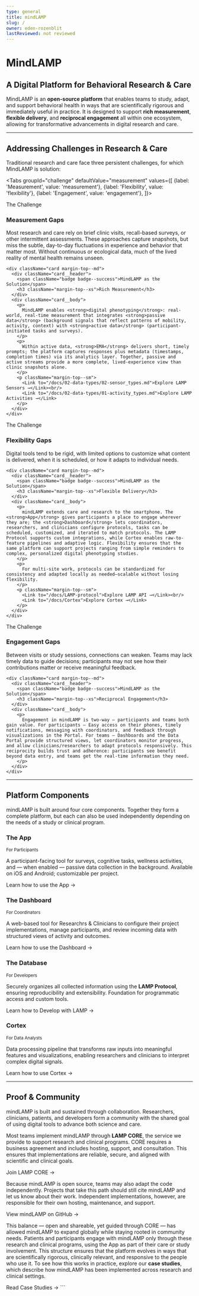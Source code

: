 ```yaml
---
type: general
title: mindLAMP
slug: /
owner: eden-rozenblit
lastReviewed: not reviewed
---
```



# MindLAMP

## A Digital Platform for Behavioral Research & Care

MindLAMP is an **open-source platform** that enables teams to study, adapt, and support behavioral health in ways that are scientifically rigorous and immediately useful in practice. It is designed to support **rich measurement**, **flexible delivery**, and **reciprocal engagement** all within one ecosystem, allowing for transformative advancements in digital research and care.

---

## Addressing Challenges in Research & Care

Traditional research and care face three persistent challenges, for which MindLAMP is solution:

<Tabs groupId="challenge" defaultValue="measurement" values={[
  {label: 'Measurement', value: 'measurement'},
  {label: 'Flexibility', value: 'flexibility'},
  {label: 'Engagement', value: 'engagement'},
]}>
  <TabItem value="measurement">
    <div className="card">
      <div className="card__header">
        <span className="badge badge--secondary">The Challenge</span>
        <h3 className="margin-top--xs">Measurement Gaps</h3>
      </div>
      <div className="card__body">
        <p>
          Most research and care rely on brief clinic visits, recall-based surveys, or other intermittent assessments. These approaches capture snapshots, but miss the subtle, day-to-day fluctuations in experience and behavior that matter most. Without continuous or ecological data, much of the lived reality of mental health remains unseen.
        </p>
      </div>
    </div>

    <div className="card margin-top--md">
      <div className="card__header">
        <span className="badge badge--success">MindLAMP as the Solution</span>
        <h3 className="margin-top--xs">Rich Measurement</h3>
      </div>
      <div className="card__body">
        <p>
          MindLAMP enables <strong>digital phenotyping</strong>: real-world, real-time measurement that integrates <strong>passive data</strong> (background signals that reflect patterns of mobility, activity, context) with <strong>active data</strong> (participant-initiated tasks and surveys).
        </p>
        <p>
          Within active data, <strong>EMA</strong> delivers short, timely prompts; the platform captures responses plus metadata (timestamps, completion times) via its analytics layer. Together, passive and active streams provide a more complete, lived-experience view than clinic snapshots alone.
        </p>
        <p className="margin-top--sm">
          <Link to="/docs/02-data-types/02-sensor_types.md">Explore LAMP Sensors →</Link><br/>
          <Link to="/docs/02-data-types/01-activity_types.md">Explore LAMP Activities →</Link>
        </p>
      </div>
    </div>
  </TabItem>

  <TabItem value="flexibility">
    <div className="card">
      <div className="card__header">
        <span className="badge badge--secondary">The Challenge</span>
        <h3 className="margin-top--xs">Flexibility Gaps</h3>
      </div>
      <div className="card__body">
        <p>
          Digital tools tend to be rigid, with limited options to customize what content is delivered, when it is scheduled, or how it adapts to individual needs.
        </p>
      </div>
    </div>

    <div className="card margin-top--md">
      <div className="card__header">
        <span className="badge badge--success">MindLAMP as the Solution</span>
        <h3 className="margin-top--xs">Flexible Delivery</h3>
      </div>
      <div className="card__body">
        <p>
          mindLAMP extends care and research to the smartphone. The <strong>App</strong> gives participants a place to engage wherever they are; the <strong>Dashboard</strong> lets coordinators, researchers, and clinicians configure protocols, tasks can be scheduled, customized, and iterated to match protocols. The LAMP Protocol supports custom integrations, while Cortex enables raw-to-feature pipelines and adaptive logic. Flexibility ensures that the same platform can support projects ranging from simple reminders to complex, personalized digital phenotyping studies.
        </p>
        <p>
          For multi-site work, protocols can be standardized for consistency and adapted locally as needed—scalable without losing flexibility.
        </p>
        <p className="margin-top--sm">
          <Link to="/docs/LAMP-protocol">Explore LAMP API →</Link><br/>
          <Link to="/docs/Cortex">Explore Cortex →</Link>
        </p>
      </div>
    </div>
  </TabItem>

  <TabItem value="engagement">
    <div className="card">
      <div className="card__header">
        <span className="badge badge--secondary">The Challenge</span>
        <h3 className="margin-top--xs">Engagement Gaps</h3>
      </div>
      <div className="card__body">
        <p>
          Between visits or study sessions, connections can weaken. Teams may lack timely data to guide decisions; participants may not see how their contributions matter or receive meaningful feedback.
        </p>
      </div>
    </div>

    <div className="card margin-top--md">
      <div className="card__header">
        <span className="badge badge--success">MindLAMP as the Solution</span>
        <h3 className="margin-top--xs">Reciprocal Engagement</h3>
      </div>
      <div className="card__body">
        <p>
          Engagement in mindLAMP is two-way — participants and teams both gain value. For participants — Easy access on their phones, timely notifications, messaging with coordinators, and feedback through visualizations in the Portal. For teams — Dashboards and the Data Portal provide structured views, let coordinators monitor progress, and allow clinicians/researchers to adapt protocols responsively. This reciprocity builds trust and adherence: participants see benefit beyond data entry, and teams get the real-time information they need.
        </p>
      </div>
    </div>
  </TabItem>
</Tabs>

---

## Platform Components

mindLAMP is built around four core components. Together they form a complete platform, but each can also be used independently depending on the needs of a study or clinical program.

<div className="row margin-top--md">
  <div className="col col--6">
    <div className="card">
      <div className="card__header">
        <h3 className="margin-bottom--xs">The App</h3>
        <small>For Participants</small>
      </div>
      <div className="card__body">
        <p>
          A participant-facing tool for surveys, cognitive tasks, wellness activities, and — when enabled —
          passive data collection in the background. Available on iOS and Android; customizable per project.
        </p>
        <p><Link to="/docs/05-using">Learn how to use the App →</Link></p>
      </div>
    </div>
  </div>

  <div className="col col--6">
    <div className="card">
      <div className="card__header">
        <h3 className="margin-bottom--xs">The Dashboard</h3>
        <small>For Coordinators</small>
      </div>
      <div className="card__body">
        <p>
          A web-based tool for Researchrs & Clinicians to configure their project implementations,
          manage participants, and review incoming data with structured views of activity and outcomes.
        </p>
        <p><Link to="/docs/06-start_here">Learn how to use the Dashboard →</Link></p>
      </div>
    </div>
  </div>
</div>

<div className="row margin-top--md">
  <div className="col col--6">
    <div className="card">
      <div className="card__header">
        <h3 className="margin-bottom--xs">The Database</h3>
        <small>For Developers</small>
      </div>
      <div className="card__body">
        <p>
          Securely organizes all collected information using the <strong>LAMP Protocol</strong>, ensuring
          reproducibility and extensibility. Foundation for programmatic access and custom tools.
        </p>
        <p><Link to="/docs/08-develop">Learn how to Develop with LAMP →</Link></p>
      </div>
    </div>
  </div>

  <div className="col col--6">
    <div className="card">
      <div className="card__header">
        <h3 className="margin-bottom--xs">Cortex</h3>
        <small>For Data Analysts</small>
      </div>
      <div className="card__body">
        <p>
          Data processing pipeline that transforms raw inputs into meaningful features and visualizations,
          enabling researchers and clinicians to interpret complex digital signals.
        </p>
        <p><Link to="/docs/09-data_science">Learn how to use Cortex →</Link></p>
      </div>
    </div>
  </div>
</div>

---

## Proof & Community

mindLAMP is built and sustained through collaboration. Researchers, clinicians, patients, and developers form a community with the shared goal of using digital tools to advance both science and care.

Most teams implement mindLAMP through <strong>LAMP CORE</strong>, the service we provide to support research and clinical programs. CORE requires a business agreement and includes hosting, support, and consultation. This ensures that implementations are reliable, secure, and aligned with scientific and clinical goals.
<p className="margin-top--sm">
  <Link to="/docs/join.md">Join LAMP CORE →</Link>
</p>

Because mindLAMP is open source, teams may also adapt the code independently. Projects that take this path should still cite mindLAMP and let us know about their work. Independent implementations, however, are responsible for their own hosting, maintenance, and support.
<p className="margin-top--sm">
  <Link to="https://github.com/BIDMCDigitalPsychiatry">View mindLAMP on GitHub →</Link>
</p>

This balance — open and shareable, yet guided through CORE — has allowed mindLAMP to expand globally while staying rooted in community needs. Patients and participants engage with mindLAMP only through these research and clinical programs, using the App as part of their care or study involvement. This structure ensures that the platform evolves in ways that are scientifically rigorous, clinically relevant, and responsive to the people who use it. To see how this works in practice, explore our <strong>case studies</strong>, which describe how mindLAMP has been implemented across research and clinical settings.

<Link to="/docs/02-users.md">Read Case Studies →</Link>
```
